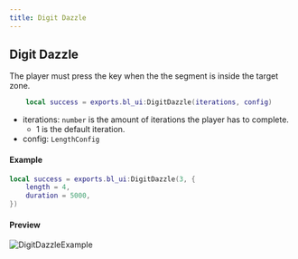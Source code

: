 ```yaml
---
title: Digit Dazzle
---
```


## Digit Dazzle

The player must press the key when the the segment is inside the target zone.
    
```lua
    local success = exports.bl_ui:DigitDazzle(iterations, config)
```

- iterations: `number` is the amount of iterations the player has to complete.
    - 1 is the default iteration.
- config: `LengthConfig`

#### Example
```lua
local success = exports.bl_ui:DigitDazzle(3, {
    length = 4,
    duration = 5000,
})
```

#### Preview
![DigitDazzleExample](/static/DigitDazzle.png)
